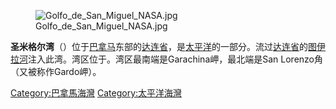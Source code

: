 [[Image:Golfo_de_San_Miguel_NASA.jpg|thumb]]

'''圣米格尔湾'''（{{lang-es|'''Golfo de San Miguel'''}}）位于[[巴拿马|巴拿马]]东部的[[达连省|达连省]]，是[[太平洋|太平洋]]的一部分。流过[[达连省|达连省]]的[[图伊拉河|图伊拉河]]注入此湾。湾区位于{{coord|8.3194444|N|78.3086111|W}}。湾区最南端是Garachina岬，最北端是San Lorenzo角（又被称作Gardo岬）。

{{Darién_Province}}

{{DEFAULTSORT:San Miquel}}
[[Category:巴拿馬海灣|Category:巴拿馬海灣]]
[[Category:太平洋海灣|Category:太平洋海灣]]


{{America-geo-stub}}
